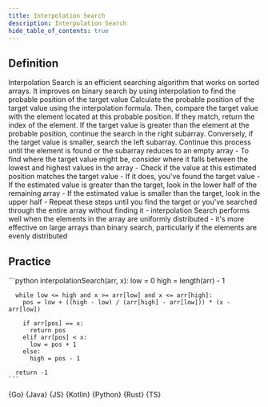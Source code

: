 ```yaml
---
title: Interpolation Search
description: Interpolation Search
hide_table_of_contents: true
---
```





## Definition

<Tabs queryString="primary">
  <TabItem value="definition" label="Definition">
    Interpolation Search is an efficient searching algorithm that works on sorted arrays. It improves on binary search by using interpolation to find the probable position of the target value
  </TabItem>
  <TabItem value="how" label="Explanation">
    Calculate the probable position of the target value using the interpolation formula. Then, compare the target value with the element located at this probable position. If they match, return the index of the element. If the target value is greater than the element at the probable position, continue the search in the right subarray. Conversely, if the target value is smaller, search the left subarray. Continue this process until the element is found or the subarray reduces to an empty array
  </TabItem>
  <TabItem value="guidance" label="Guidance">
    - To find where the target value might be, consider where it falls between the lowest and highest values in the array
    - Check if the value at this estimated position matches the target value
    - If it does, you've found the target value
    - If the estimated value is greater than the target, look in the lower half of the remaining array
    - If the estimated value is smaller than the target, look in the upper half
    - Repeat these steps until you find the target or you've searched through the entire array without finding it
  </TabItem>
  <TabItem value="tips" label="Tips">
    - interpolation Search performs well when the elements in the array are uniformly distributed
    - it's more effective on large arrays than binary search, particularly if the elements are evenly distributed
  </TabItem>
</Tabs>

## Practice

<Tabs queryString="primary">
  <TabItem value="practice" label="Practice">
    ```python
    interpolationSearch(arr, x):
      low = 0
      high = length(arr) - 1

      while low <= high and x >= arr[low] and x <= arr[high]:
        pos = low + ((high - low) / (arr[high] - arr[low])) * (x - arr[low])

        if arr[pos] == x:
          return pos
        elif arr[pos] < x:
          low = pos + 1
        else:
          high = pos - 1

      return -1
    ```
  </TabItem>
  <TabItem value="solution" label="Solution">
    <Tabs queryString="code">
      <TabItem
        value="go"
        label=""
        attributes={{ title: "Go Lang", className: "code_lang go m" }}
      >
        <CodeBlock language="go">{Go}</CodeBlock>
      </TabItem>
      <TabItem
        value="java"
        label=""
        attributes={{ title: "Java", className: "code_lang java m" }}
      >
        <CodeBlock language="java">{Java}</CodeBlock>
      </TabItem>
      <TabItem
        value="js"
        label=""
        attributes={{ title: "JavaScript", className: "code_lang js m" }}
      >
        <CodeBlock language="js">{JS}</CodeBlock>
      </TabItem>
      <TabItem
        value="kotlin"
        label=""
        attributes={{ title: "Kotlin", className: "code_lang kotlin m" }}
      >
        <CodeBlock language="kotlin">{Kotlin}</CodeBlock>
      </TabItem>
      <TabItem
        value="python"
        label=""
        attributes={{ title: "Python", className: "code_lang python m" }}
      >
        <CodeBlock language="python">{Python}</CodeBlock>
      </TabItem>
      <TabItem
        value="rust"
        label=""
        attributes={{ title: "Rust", className: "code_lang rust m" }}
      >
        <CodeBlock language="rust">{Rust}</CodeBlock>
      </TabItem>
      <TabItem
        value="ts"
        label=""
        attributes={{ title: "TypeScript", className: "code_lang ts m" }}
      >
        <CodeBlock language="ts">{TS}</CodeBlock>
      </TabItem>
    </Tabs>
  </TabItem>
</Tabs>
